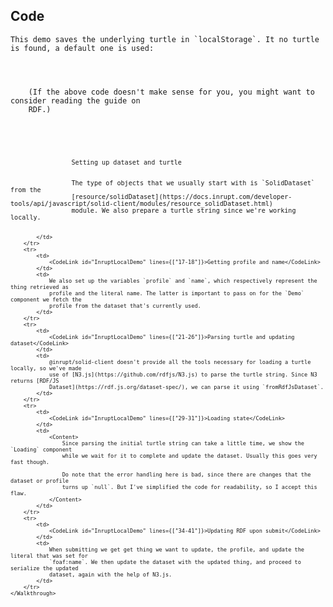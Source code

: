 
<Content>
    <h2 className="subtitle">Code</h2>

    This demo saves the underlying turtle in `localStorage`. It no turtle is found, a default one is used:
</Content>

<Code language="turtle" id="DefaultTurtle" code={PROFILE_TURTLE} noCopy={true}/>

<Content>
    (If the above code doesn't make sense for you, you might want to consider reading the <NavLink to={"/rdf"}>guide on
    RDF</NavLink>.)
</Content>

<Code language="tsx" id="InruptLocalDemo" code={localDemoCode} className="line-numbers">
    <Walkthrough>
        <tr>
            <td>
                <CodeLink id="InruptLocalDemo" lines={["15-16"]}>Setting up dataset and turtle</CodeLink>
            </td>
            <td>
                The type of objects that we usually start with is `SolidDataset` from the
                [resource/solidDataset](https://docs.inrupt.com/developer-tools/api/javascript/solid-client/modules/resource_solidDataset.html)
                module. We also prepare a turtle string since we're working locally.

            </td>
        </tr>
        <tr>
            <td>
                <CodeLink id="InruptLocalDemo" lines={["17-18"]}>Getting profile and name</CodeLink>
            </td>
            <td>
                We also set up the variables `profile` and `name`, which respectively represent the thing retrieved as
                profile and the literal name. The latter is important to pass on for the `Demo` component we fetch the
                profile from the dataset that's currently used.
            </td>
        </tr>
        <tr>
            <td>
                <CodeLink id="InruptLocalDemo" lines={["21-26"]}>Parsing turtle and updating dataset</CodeLink>
            </td>
            <td>
                @inrupt/solid-client doesn't provide all the tools necessary for loading a turtle locally, so we've made
                use of [N3.js](https://github.com/rdfjs/N3.js) to parse the turtle string. Since N3 returns [RDF/JS
                Dataset](https://rdf.js.org/dataset-spec/), we can parse it using `fromRdfJsDataset`.
            </td>
        </tr>
        <tr>
            <td>
                <CodeLink id="InruptLocalDemo" lines={["29-31"]}>Loading state</CodeLink>
            </td>
            <td>
                <Content>
                    Since parsing the initial turtle string can take a little time, we show the `Loading` component
                    while we wait for it to complete and update the dataset. Usually this goes very fast though.

                    Do note that the error handling here is bad, since there are changes that the dataset or profile
                    turns up `null`. But I've simplified the code for readability, so I accept this flaw.
                </Content>
            </td>
        </tr>
        <tr>
            <td>
                <CodeLink id="InruptLocalDemo" lines={["34-41"]}>Updating RDF upon submit</CodeLink>
            </td>
            <td>
                When submitting we get get thing we want to update, the profile, and update the literal that was set for
                `foaf:name`. We then update the dataset with the updated thing, and proceed to serialize the updated
                dataset, again with the help of N3.js.
            </td>
        </tr>
    </Walkthrough>
</Code>
